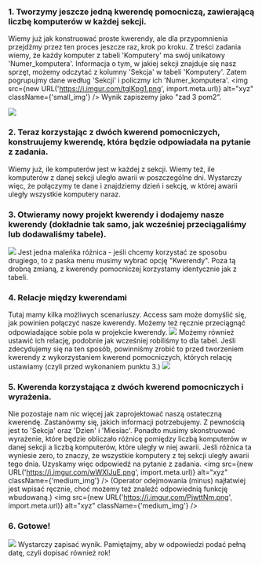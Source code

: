 ### 1. Tworzymy jeszcze jedną kwerendę pomocniczą, zawierającą liczbę komputerów w każdej sekcji.
Wiemy już jak konstruować proste kwerendy, ale dla przypomnienia przejdźmy przez ten proces jeszcze raz, krok po kroku.
Z treści zadania wiemy, że każdy komputer z tabeli 'Komputery' ma swój unikatowy 'Numer_komputera'. Informacja o tym, w jakiej sekcji znajduje się nasz sprzęt, możemy odczytać z kolumny 'Sekcja' w tabeli 'Komputery'. Zatem pogrupujmy dane według 'Sekcji' i policzmy ich 'Numer_komputera'.
<img src={new URL('https://i.imgur.com/tglKpg1.png', import.meta.url)} alt="xyz" className={'small_img'} />
Wynik zapiszemy jako "zad 3 pom2".

![](https://i.imgur.com/pdCNVFj.png)

### 2. Teraz korzystając z dwóch kwerend pomocniczych, konstruujemy kwerendę, która będzie odpowiadała na pytanie z zadania.
Wiemy już, ile komputerów jest w każdej z sekcji. Wiemy też, ile komputerów z danej sekcji uległo awarii w poszczególne dni. Wystarczy więc, że połączymy te dane i znajdziemy dzień i sekcję, w której awarii uległy wszystkie komputery naraz.

### 3. Otwieramy nowy projekt kwerendy i dodajemy nasze kwerendy (dokładnie tak samo, jak wcześniej przeciągaliśmy lub dodawaliśmy tabele).
![](https://i.imgur.com/RGvoqso.png)
Jest jedna maleńka różnica - jeśli chcemy korzystać ze sposobu drugiego, to z paska menu musimy wybrać opcję "Kwerendy". Poza tą drobną zmianą, z kwerendy pomocniczej korzystamy identycznie jak z tabeli.

### 4. Relacje między kwerendami
Tutaj mamy kilka możliwych scenariuszy. Access sam może domyślić się, jak powinien połączyć nasze kwerendy.
Możemy też ręcznie przeciągnąć odpowiadające sobie pola w projekcie kwerendy.
![](https://i.imgur.com/5Mm8Ypk.png)
Możemy również ustawić ich relację, podobnie jak wcześniej robiliśmy to dla tabel.
Jeśli zdecydujemy się na ten sposób, powinniśmy zrobić to przed tworzeniem kwerendy z wykorzystaniem kwerend pomocniczych, których relację ustawiamy (czyli przed wykonaniem punktu 3.)
![](https://i.imgur.com/c9ZAvwc.png)

### 5. Kwerenda korzystająca z dwóch kwerend pomocniczych i wyrażenia.
Nie pozostaje nam nic więcej jak zaprojektować naszą ostateczną kwerendę. Zastanówmy się, jakich informacji potrzebujemy. Z pewnością jest to 'Sekcja' oraz 'Dzien' i 'Miesiac'. Ponadto musimy skonstruować wyrażenie, które będzie obliczało różnicę pomiędzy liczbą komputerów w danej sekcji a liczbą komputerów, które uległy w niej awarii. Jeśli różnica ta wyniesie zero, to znaczy, że wszystkie komputery z tej sekcji uległy awarii tego dnia. Uzyskamy więc odpowiedź na pytanie z zadania.
<img src={new URL('https://i.imgur.com/wWXIJuE.png', import.meta.url)} alt="xyz" className={'medium_img'} />
(Operator odejmowania (minus) najłatwiej jest wpisać ręcznie, choć możemy też znaleźć odpowiednią funkcję wbudowaną.)
<img src={new URL('https://i.imgur.com/PjwttNm.png', import.meta.url)} alt="xyz" className={'medium_img'} />

### 6. Gotowe!
![](https://i.imgur.com/FCInL5V.png)
Wystarczy zapisać wynik. Pamiętajmy, aby w odpowiedzi podać pełną datę, czyli dopisać również rok!
